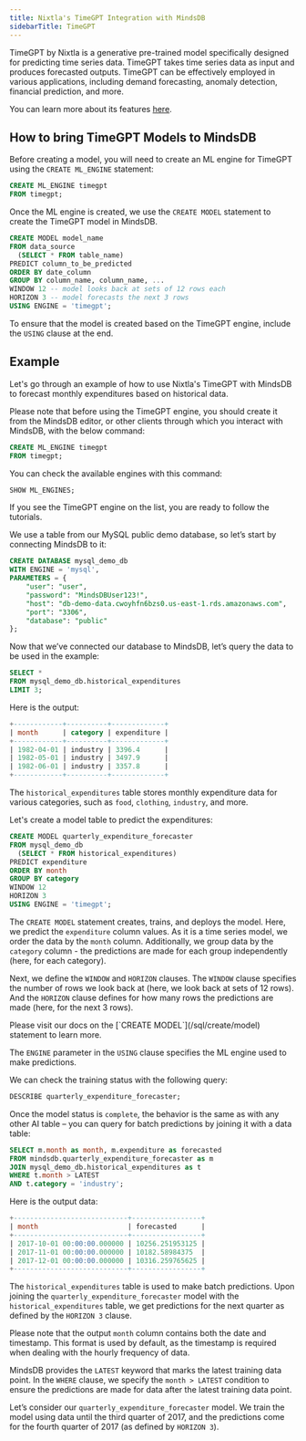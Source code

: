 ```yaml
---
title: Nixtla's TimeGPT Integration with MindsDB
sidebarTitle: TimeGPT
---
```


TimeGPT by Nixtla is a generative pre-trained model specifically designed for predicting time series data. TimeGPT takes time series data as input and produces forecasted outputs. TimeGPT can be effectively employed in various applications, including demand forecasting, anomaly detection, financial prediction, and more.

You can learn more about its features [here](https://docs.nixtla.io/docs/quickstart).

## How to bring TimeGPT Models to MindsDB

Before creating a model, you will need to create an ML engine for TimeGPT using the `CREATE ML_ENGINE` statement:

```sql
CREATE ML_ENGINE timegpt
FROM timegpt;
```

Once the ML engine is created, we use the `CREATE MODEL` statement to create the TimeGPT model in MindsDB.

```sql
CREATE MODEL model_name
FROM data_source
  (SELECT * FROM table_name)
PREDICT column_to_be_predicted
ORDER BY date_column
GROUP BY column_name, column_name, ...
WINDOW 12 -- model looks back at sets of 12 rows each
HORIZON 3 -- model forecasts the next 3 rows
USING ENGINE = 'timegpt';
```

To ensure that the model is created based on the TimeGPT engine, include the `USING` clause at the end.

## Example

Let's go through an example of how to use Nixtla's TimeGPT with MindsDB to forecast monthly expenditures based on historical data.

Please note that before using the TimeGPT engine, you should create it from the MindsDB editor, or other clients through which you interact with MindsDB, with the below command:

```sql
CREATE ML_ENGINE timegpt
FROM timegpt;
```

You can check the available engines with this command:

```sql
SHOW ML_ENGINES;
```

If you see the TimeGPT engine on the list, you are ready to follow the tutorials.

We use a table from our MySQL public demo database, so let’s start by connecting MindsDB to it:

```sql
CREATE DATABASE mysql_demo_db
WITH ENGINE = 'mysql',
PARAMETERS = {
    "user": "user",
    "password": "MindsDBUser123!",
    "host": "db-demo-data.cwoyhfn6bzs0.us-east-1.rds.amazonaws.com",
    "port": "3306",
    "database": "public"
};
```

Now that we’ve connected our database to MindsDB, let’s query the data to be used in the example:

```sql
SELECT *
FROM mysql_demo_db.historical_expenditures
LIMIT 3;
```

Here is the output:

```sql
+------------+----------+-------------+
| month      | category | expenditure |
+------------+----------+-------------+
| 1982-04-01 | industry | 3396.4      |
| 1982-05-01 | industry | 3497.9      |
| 1982-06-01 | industry | 3357.8      |
+------------+----------+-------------+
```

The `historical_expenditures` table stores monthly expenditure data for various categories, such as `food`, `clothing`, `industry`, and more.

Let's create a model table to predict the expenditures:

```sql
CREATE MODEL quarterly_expenditure_forecaster
FROM mysql_demo_db
  (SELECT * FROM historical_expenditures)
PREDICT expenditure
ORDER BY month
GROUP BY category
WINDOW 12
HORIZON 3
USING ENGINE = 'timegpt';
```

The `CREATE MODEL` statement creates, trains, and deploys the model. Here, we predict the `expenditure` column values. As it is a time series model, we order the data by the `month` column. Additionally, we group data by the `category` column - the predictions are made for each group independently (here, for each category).

Next, we define the `WINDOW` and `HORIZON` clauses. The `WINDOW` clause specifies the number of rows we look back at (here, we look back at sets of 12 rows). And the `HORIZON` clause defines for how many rows the predictions are made (here, for the next 3 rows).

<Tip>
Please visit our docs on the [`CREATE MODEL`](/sql/create/model) statement to learn more.
</Tip>

The `ENGINE` parameter in the `USING` clause specifies the ML engine used to make predictions.

We can check the training status with the following query:

```sql
DESCRIBE quarterly_expenditure_forecaster;
```

Once the model status is `complete`, the behavior is the same as with any other AI table – you can query for batch predictions by joining it with a data table:

```sql
SELECT m.month as month, m.expenditure as forecasted
FROM mindsdb.quarterly_expenditure_forecaster as m
JOIN mysql_demo_db.historical_expenditures as t
WHERE t.month > LATEST
AND t.category = 'industry';
```

Here is the output data:

```sql
+----------------------------+-----------------+
| month                      | forecasted      |
+----------------------------+-----------------+
| 2017-10-01 00:00:00.000000 | 10256.251953125 |
| 2017-11-01 00:00:00.000000 | 10182.58984375  |
| 2017-12-01 00:00:00.000000 | 10316.259765625 |
+----------------------------+-----------------+
```

The `historical_expenditures` table is used to make batch predictions. Upon joining the `quarterly_expenditure_forecaster` model with the `historical_expenditures` table, we get predictions for the next quarter as defined by the `HORIZON 3` clause.

Please note that the output `month` column contains both the date and timestamp. This format is used by default, as the timestamp is required when dealing with the hourly frequency of data.

MindsDB provides the `LATEST` keyword that marks the latest training data point. In the `WHERE` clause, we specify the `month > LATEST` condition to ensure the predictions are made for data after the latest training data point.

Let’s consider our `quarterly_expenditure_forecaster` model. We train the model using data until the third quarter of 2017, and the predictions come for the fourth quarter of 2017 (as defined by `HORIZON 3`).
